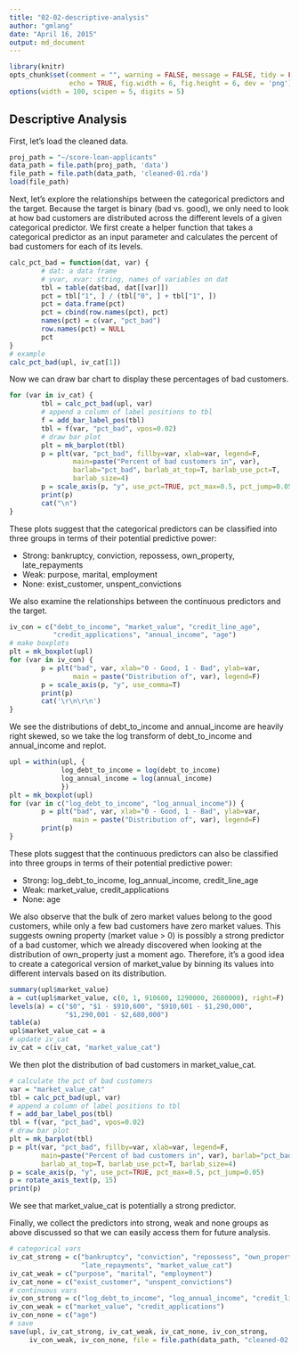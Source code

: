 ```yaml
---
title: "02-02-descriptive-analysis"
author: "gmlang"
date: "April 16, 2015"
output: md_document
---
```


```r
library(knitr)
opts_chunk$set(comment = "", warning = FALSE, message = FALSE, tidy = FALSE,
               echo = TRUE, fig.width = 6, fig.height = 6, dev = 'png')
options(width = 100, scipen = 5, digits = 5)
```

## Descriptive Analysis

First, let's load the cleaned data.

```r
proj_path = "~/score-loan-applicants"
data_path = file.path(proj_path, 'data')
file_path = file.path(data_path, 'cleaned-01.rda')
load(file_path)
```

Next, let's explore the relationships between the categorical predictors and the target. Because the target is binary (bad vs. good), we only need to look at how  bad customers are distributed across the different levels of a given categorical predictor. We first create a helper function that takes a categorical predictor as an input parameter and calculates the percent of bad customers for each of its levels.

```r
calc_pct_bad = function(dat, var) {
        # dat: a data frame
        # yvar, xvar: string, names of variables on dat
        tbl = table(dat$bad, dat[[var]])
        pct = tbl["1", ] / (tbl["0", ] + tbl["1", ])
        pct = data.frame(pct)
        pct = cbind(row.names(pct), pct)
        names(pct) = c(var, "pct_bad")
        row.names(pct) = NULL
        pct
}
# example
calc_pct_bad(upl, iv_cat[1])
```

Now we can draw bar chart to display these percentages of bad customers.

```r
for (var in iv_cat) {
        tbl = calc_pct_bad(upl, var)
        # append a column of label positions to tbl
        f = add_bar_label_pos(tbl)
        tbl = f(var, "pct_bad", vpos=0.02)
        # draw bar plot
        plt = mk_barplot(tbl)
        p = plt(var, "pct_bad", fillby=var, xlab=var, legend=F,
                main=paste("Percent of bad customers in", var),
                barlab="pct_bad", barlab_at_top=T, barlab_use_pct=T, 
                barlab_size=4)
        p = scale_axis(p, "y", use_pct=TRUE, pct_max=0.5, pct_jump=0.05)
        print(p)
        cat("\n")
}
```

These plots suggest that the categorical predictors can be classified into three groups in terms of their potential predictive power:

* Strong: bankruptcy, conviction, repossess, own_property, late_repayments
* Weak: purpose, marital, employment
* None: exist_customer, unspent_convictions

We also examine the relationships between the continuous predictors and the target.

```r
iv_con = c("debt_to_income", "market_value", "credit_line_age", 
           "credit_applications", "annual_income", "age")
# make boxplots
plt = mk_boxplot(upl)
for (var in iv_con) {
        p = plt("bad", var, xlab="0 - Good, 1 - Bad", ylab=var, 
                main = paste("Distribution of", var), legend=F)
        p = scale_axis(p, "y", use_comma=T)
        print(p)
        cat('\r\n\r\n')
}
```

We see the distributions of debt_to_income and annual_income are heavily right skewed, so we take the log transform of debt_to_income and annual_income and replot.

```r
upl = within(upl, {
             log_debt_to_income = log(debt_to_income)
             log_annual_income = log(annual_income) 
             })
plt = mk_boxplot(upl)
for (var in c("log_debt_to_income", "log_annual_income")) {
        p = plt("bad", var, xlab="0 - Good, 1 - Bad", ylab=var, 
                main = paste("Distribution of", var), legend=F)
        print(p)
}
```

These plots suggest that the continuous predictors can also be classified into three groups in terms of their potential predictive power:

* Strong: log_debt_to_income, log_annual_income, credit_line_age
* Weak: market_value, credit_applications
* None: age

We also observe that the bulk of zero market values belong to the good customers, while only a few bad customers have zero market values. This suggests owning property (market value > 0) is possibly a strong predictor of a bad customer, which we already discovered when looking at the distribution of own_property just a moment ago. Therefore, it's a good idea to create a categorical version of market_value by binning its values into different intervals based on its distribution.

```r
summary(upl$market_value)
a = cut(upl$market_value, c(0, 1, 910600, 1290000, 2680000), right=F)
levels(a) = c("$0", "$1 - $910,600", "$910,601 - $1,290,000", 
              "$1,290,001 - $2,680,000")
table(a)
upl$market_value_cat = a
# update iv_cat 
iv_cat = c(iv_cat, "market_value_cat")
```

We then plot the distribution of bad customers in market_value_cat.

```r
# calculate the pct of bad customers 
var = "market_value_cat"
tbl = calc_pct_bad(upl, var)
# append a column of label positions to tbl
f = add_bar_label_pos(tbl)
tbl = f(var, "pct_bad", vpos=0.02)
# draw bar plot
plt = mk_barplot(tbl)
p = plt(var, "pct_bad", fillby=var, xlab=var, legend=F,
        main=paste("Percent of bad customers in", var), barlab="pct_bad",
        barlab_at_top=T, barlab_use_pct=T, barlab_size=4)
p = scale_axis(p, "y", use_pct=TRUE, pct_max=0.5, pct_jump=0.05)
p = rotate_axis_text(p, 15)
print(p)
```

We see that market_value_cat is potentially a strong predictor.

Finally, we collect the predictors into strong, weak and none groups as above discussed so that we can easily access them for future analysis.

```r
# categorical vars
iv_cat_strong = c("bankruptcy", "conviction", "repossess", "own_property", 
                  "late_repayments", "market_value_cat")
iv_cat_weak = c("purpose", "marital", "employment")
iv_cat_none = c("exist_customer", "unspent_convictions")
# continuous vars
iv_con_strong = c("log_debt_to_income", "log_annual_income", "credit_line_age")
iv_con_weak = c("market_value", "credit_applications")
iv_con_none = c("age")
# save
save(upl, iv_cat_strong, iv_cat_weak, iv_cat_none, iv_con_strong,
     iv_con_weak, iv_con_none, file = file.path(data_path, "cleaned-02.rda"))
```
